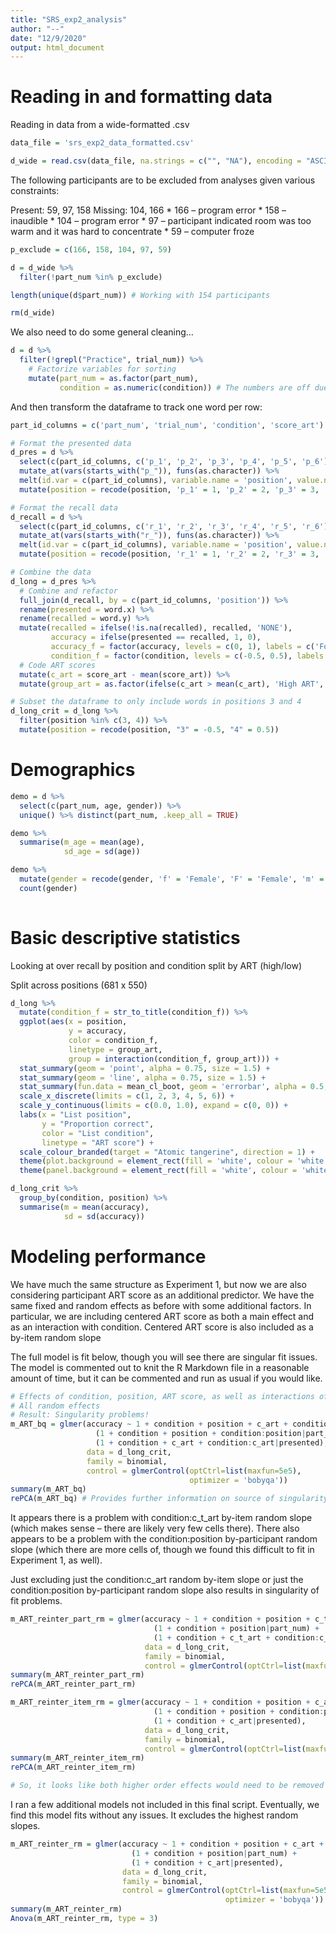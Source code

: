 ```yaml
---
title: "SRS_exp2_analysis"
author: "--"
date: "12/9/2020"
output: html_document
---
```


# Reading in and formatting data

Reading in data from a wide-formatted .csv

```r
data_file = 'srs_exp2_data_formatted.csv'

d_wide = read.csv(data_file, na.strings = c("", "NA"), encoding = "ASCII")
```

The following participants are to be excluded from analyses given various constraints:

Present: 59, 97, 158
Missing: 104, 166
* 166 -- program error
* 158 -- inaudible
* 104 -- program error
* 97 -- participant indicated room was too warm and it was hard to concentrate
* 59 -- computer froze

```r
p_exclude = c(166, 158, 104, 97, 59)

d = d_wide %>%
  filter(!part_num %in% p_exclude)

length(unique(d$part_num)) # Working with 154 participants

rm(d_wide)
```

We also need to do some general cleaning...

```r
d = d %>%
  filter(!grepl("Practice", trial_num)) %>%
    # Factorize variables for sorting
    mutate(part_num = as.factor(part_num),
           condition = as.numeric(condition)) # The numbers are off due to factorization
```

And then transform the dataframe to track one word per row:

```r
part_id_columns = c('part_num', 'trial_num', 'condition', 'score_art')

# Format the presented data
d_pres = d %>%
  select(c(part_id_columns, c('p_1', 'p_2', 'p_3', 'p_4', 'p_5', 'p_6'))) %>% 
  mutate_at(vars(starts_with("p_")), funs(as.character)) %>%
  melt(id.var = c(part_id_columns), variable.name = 'position', value.name = "word") %>%
  mutate(position = recode(position, 'p_1' = 1, 'p_2' = 2, 'p_3' = 3, 'p_4' = 4, 'p_5' = 5, 'p_6' = 6))

# Format the recall data
d_recall = d %>%
  select(c(part_id_columns, c('r_1', 'r_2', 'r_3', 'r_4', 'r_5', 'r_6'))) %>% 
  mutate_at(vars(starts_with("r_")), funs(as.character)) %>%
  melt(id.var = c(part_id_columns), variable.name = 'position', value.name = "word") %>%
  mutate(position = recode(position, 'r_1' = 1, 'r_2' = 2, 'r_3' = 3, 'r_4' = 4, 'r_5' = 5, 'r_6' = 6))

# Combine the data
d_long = d_pres %>%
  # Combine and refactor
  full_join(d_recall, by = c(part_id_columns, 'position')) %>%
  rename(presented = word.x) %>%
  rename(recalled = word.y) %>%
  mutate(recalled = ifelse(!is.na(recalled), recalled, 'NONE'),
         accuracy = ifelse(presented == recalled, 1, 0),
         accuracy_f = factor(accuracy, levels = c(0, 1), labels = c('Forgotten', 'Recalled')),
         condition_f = factor(condition, levels = c(-0.5, 0.5), labels = c('Inconsistent', 'Consistent'))) %>%
  # Code ART scores
  mutate(c_art = score_art - mean(score_art)) %>%
  mutate(group_art = as.factor(ifelse(c_art > mean(c_art), 'High ART', 'Low ART')))

# Subset the dataframe to only include words in positions 3 and 4
d_long_crit = d_long %>%
  filter(position %in% c(3, 4)) %>%
  mutate(position = recode(position, "3" = -0.5, "4" = 0.5))
```

# Demographics

```r
demo = d %>%
  select(c(part_num, age, gender)) %>%
  unique() %>% distinct(part_num, .keep_all = TRUE)

demo %>%
  summarise(m_age = mean(age),
            sd_age = sd(age))

demo %>%
  mutate(gender = recode(gender, 'f' = 'Female', 'F' = 'Female', 'm' = 'Male', 'M' = 'Male')) %>%
  count(gender)
  
```

# Basic descriptive statistics

Looking at over recall by position and condition split by ART (high/low)

Split across positions (681 x 550)

```r
d_long %>%
  mutate(condition_f = str_to_title(condition_f)) %>%
  ggplot(aes(x = position, 
             y = accuracy, 
             color = condition_f,
             linetype = group_art,
             group = interaction(condition_f, group_art))) +
  stat_summary(geom = 'point', alpha = 0.75, size = 1.5) +
  stat_summary(geom = 'line', alpha = 0.75, size = 1.5) +
  stat_summary(fun.data = mean_cl_boot, geom = 'errorbar', alpha = 0.5, width = .25) +
  scale_x_discrete(limits = c(1, 2, 3, 4, 5, 6)) +
  scale_y_continuous(limits = c(0.0, 1.0), expand = c(0, 0)) +
  labs(x = "List position", 
       y = "Proportion correct", 
       color = "List condition",
       linetype = "ART score") +
  scale_colour_branded(target = "Atomic tangerine", direction = 1) +
  theme(plot.background = element_rect(fill = 'white', colour = 'white')) +
  theme(panel.background = element_rect(fill = 'white', colour = 'white'))
```

```r
d_long_crit %>%
  group_by(condition, position) %>%
  summarise(m = mean(accuracy),
            sd = sd(accuracy))
```

# Modeling performance

We have much the same structure as Experiment 1, but now we are also considering participant ART score as an additional predictor. We have the same fixed and random effects as before with some additional factors. In particular, we are including centered ART score as both a main effect and as an interaction with condition. Centered ART score is also included as a by-item random slope

The full model is fit below, though you will see there are singular fit issues. The model is commented out to knit the R Markdown file in a reasonable amount of time, but it can be commented and run as usual if you would like.

```r
# Effects of condition, position, ART score, as well as interactions of condition:position and condition:ART analyzed with bobyqa optimizer
# All random effects
# Result: Singularity problems!
m_ART_bq = glmer(accuracy ~ 1 + condition + position + c_art + condition:position + condition:c_art + 
                   (1 + condition + position + condition:position|part_num) + 
                   (1 + condition + c_art + condition:c_art|presented), 
                 data = d_long_crit, 
                 family = binomial, 
                 control = glmerControl(optCtrl=list(maxfun=5e5), 
                                        optimizer = 'bobyqa'))
summary(m_ART_bq)
rePCA(m_ART_bq) # Provides further information on source of singularity 
```

It appears there is a problem with condition:c_t_art by-item random slope (which makes sense -- there are likely very few cells there). There also appears to be a problem with the condition:position by-participant random slope (which there are more cells of, though we found this difficult to fit in Experiment 1, as well). 

Just excluding just the condition:c_art random by-item slope or just the condition:position by-participant random slope also results in singularity of fit problems.

```r
m_ART_reinter_part_rm = glmer(accuracy ~ 1 + condition + position + c_t_art + condition:position + condition:c_t_art + 
                                (1 + condition + position|part_num) + 
                                (1 + condition + c_t_art + condition:c_t_art|presented), 
                              data = d_long_crit, 
                              family = binomial, 
                              control = glmerControl(optCtrl=list(maxfun=5e5), optimizer = 'bobyqa'))
summary(m_ART_reinter_part_rm)
rePCA(m_ART_reinter_part_rm)

m_ART_reinter_item_rm = glmer(accuracy ~ 1 + condition + position + c_art + condition:position + condition:c_art + 
                                (1 + condition + position + condition:position|part_num) + 
                                (1 + condition + c_art|presented), 
                              data = d_long_crit, 
                              family = binomial, 
                              control = glmerControl(optCtrl=list(maxfun=5e5), optimizer = 'bobyqa'))
summary(m_ART_reinter_item_rm)
rePCA(m_ART_reinter_item_rm)

# So, it looks like both higher order effects would need to be removed
```

I ran a few additional models not included in this final script. Eventually, we find this model fits without any issues. It excludes the highest random slopes.

```r
m_ART_reinter_rm = glmer(accuracy ~ 1 + condition + position + c_art + condition:position + condition:c_art + 
                           (1 + condition + position|part_num) + 
                           (1 + condition + c_art|presented), 
                         data = d_long_crit, 
                         family = binomial, 
                         control = glmerControl(optCtrl=list(maxfun=5e5), 
                                                optimizer = 'bobyqa'))
summary(m_ART_reinter_rm)
Anova(m_ART_reinter_rm, type = 3)
```